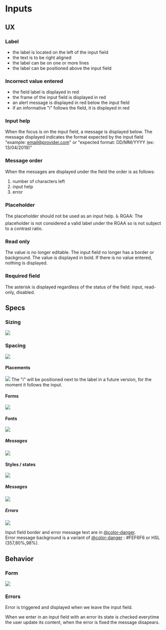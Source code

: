 
<Meta title="Molecules/Inputs/mg-input" />

# Inputs

## UX

### Label

- the label is located on the left of the input field
- the text is to be right aligned
- the label can be on one or more lines
- the label can be positioned above the input field

### Incorrect value entered

- the field label is displayed in red
- the frame of the input field is displayed in red
- an alert message is displayed in red below the input field
- if an informative "i" follows the field, it is displayed in red

### Input help

When the focus is on the input field, a message is displayed below.
The message displayed indicates the format expected by the input field "example: email@provider.com" or "expected format: DD/MM/YYYY (ex: 13/04/2019)"

### Message order

When the messages are displayed under the field the order is as follows:

1. number of characters left
2. input help
3. error

### Placeholder

The placeholder should not be used as an input help.
♿ RGAA: The placeholder is not considered a valid label under the RGAA so is not subject to a contrast ratio.

### Read only

The value is no longer editable.
The input field no longer has a border or background.
The value is displayed in bold.
If there is no value entered, nothing is displayed.

### Required field

The asterisk is displayed regardless of the status of the field: input, read-only, disabled.

## Specs

### Sizing

![](./inputs/doc/img/mg-input-base-sizing.png)

### Spacing

![](./inputs/doc/img/mg-input-base-spacing.png)

#### Placements

![](./inputs/doc/img/mg-input-base-alignments.png)
The "i" will be positioned next to the label in a future version, for the moment it follows the input.

#### Forms

![](./inputs/doc/img/mg-input-base-shapes.png)

#### Fonts

![](./inputs/doc/img/mg-input-base-fonts.png)

##### Messages

![](./inputs/doc/img/mg-input-base-messages-fonts.png)

#### Styles / states

![](./inputs/doc/img/mg-input-base-styles.png)

##### Messages

![](./inputs/doc/img/mg-input-base-messages.png)

##### Errors

![](./inputs/doc/img/mg-input-base-errors.png)

Input field border and error message text are in [@color-danger](?path=/docs/style-colors--page).  
Error message background is a variant of [@color-danger](?path=/docs/style-colors--page) : #FEF6F6 or HSL (357,80%,98%).

## Behavior

### Form

![](./inputs/doc/img/mg-input-base-behavior.png)

### Errors

Error is triggered and displayed when we leave the input field.

When we enter in an input field with an error its state is checked everytime the user update its content, when the error is fixed the message disapears.
